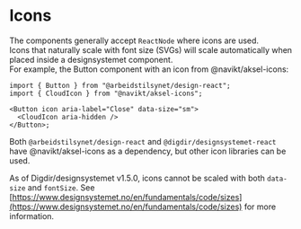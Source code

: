 
# Icons

The components generally accept `ReactNode` where icons are used.<br />
Icons that naturally scale with font size (SVGs) will scale automatically when placed inside a designsystemet component.<br />
For example, the Button component with an icon from @navikt/aksel-icons:

<IconsDemo />

```tsx
import { Button } from "@arbeidstilsynet/design-react";
import { CloudIcon } from "@navikt/aksel-icons";

<Button icon aria-label="Close" data-size="sm">
  <CloudIcon aria-hidden />
</Button>;
```

Both `@arbeidstilsynet/design-react` and `@digdir/designsystemet-react` have @navikt/aksel-icons as a dependency, but other icon libraries can be used.

As of Digdir/designsystemet v1.5.0, icons cannot be scaled with both `data-size` and `fontSize`.
See [https://www.designsystemet.no/en/fundamentals/code/sizes](https://www.designsystemet.no/en/fundamentals/code/sizes) for more information.
